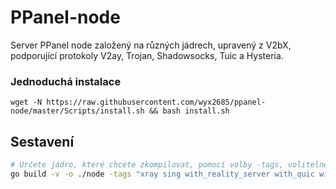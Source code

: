 # PPanel-node

Server PPanel node založený na různých jádrech, upravený z V2bX, podporující protokoly V2ay, Trojan, Shadowsocks, Tuic a Hysteria.

### Jednoduchá instalace

```
wget -N https://raw.githubusercontent.com/wyx2685/ppanel-node/master/Scripts/install.sh && bash install.sh
```

## Sestavení

```bash
# Určete jádro, které chcete zkompilovat, pomocí volby -tags, volitelné xray, sing
go build -v -o ./node -tags "xray sing with_reality_server with_quic with_grpc with_utls with_wireguard with_acme" -trimpath -ldflags "-s -w -buildid="
```



<Giscus />
